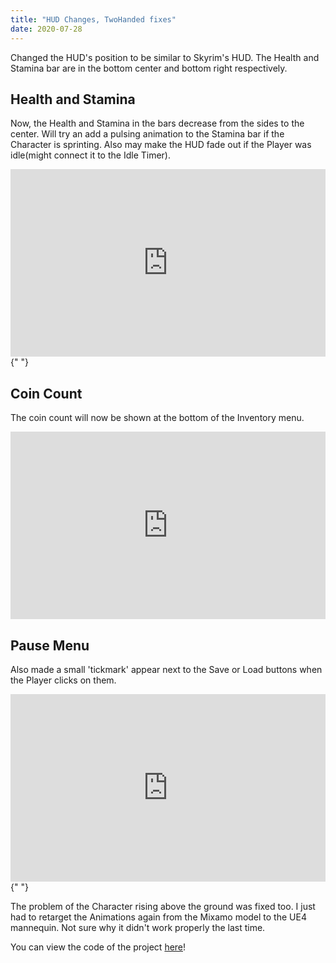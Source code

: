 ---
title: "HUD Changes, TwoHanded fixes"
date: 2020-07-28
---

Changed the HUD's position to be similar to Skyrim's HUD. The Health and Stamina bar are in the bottom center and bottom right respectively.

## Health and Stamina

Now, the Health and Stamina in the bars decrease from the sides to the center. Will try an add a pulsing animation to the Stamina bar if
the Character is sprinting. Also may make the HUD fade out if the Player was idle(might connect it to the Idle Timer).

<iframe
  src="https://www.youtube.com/embed/peQYAgcdmyY"
  width="100%"
  height="300px"
  frameborder="0"
>
  {" "}
</iframe>{" "}

## Coin Count

The coin count will now be shown at the bottom of the Inventory menu.

<iframe
  src="https://www.youtube.com/embed/7cjQuwp7DlE"
  width="100%"
  height="300px"
  frameborder="0"
>
  {" "}
</iframe>

## Pause Menu

Also made a small 'tickmark' appear next to the Save or Load buttons when the Player clicks on them.

<iframe
  src="https://www.youtube.com/embed/34AjCFuLqLA"
  width="100%"
  height="300px"
  frameborder="0"
>
  {" "}
</iframe>{" "}

The problem of the Character rising above the ground was fixed too. I just had to retarget the Animations again from the Mixamo model
to the UE4 mannequin. Not sure why it didn't work properly the last time.

You can view the code of the project [here](https://github.com/1Gokul/MedievalCombatProject)!
